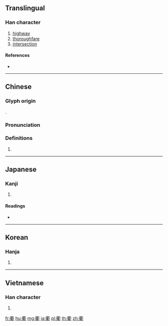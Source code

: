 {{character info/new}}
==Translingual==

===Han character===
{{Han char|rn=144|rad=行|as=18|sn=24|four=21221|canj=HOBGN|ids=⿴行瞿}}

# [[highway]]
# [[thoroughfare]]
# [[intersection]]

====References====
* {{Han ref|kx=1110.230|dkj=34090|dj=1575.080|hdz=20852.010|uh=8862|ud=34914|bh=C5FC|bd=50684}}

----

==Chinese==
{{zh-forms}}

===Glyph origin===
{{Han etym}}
{{Han compound|行|瞿|c1=s|c2=p|ls=psc}}.

===Pronunciation===
{{zh-pron
|m=qú
|c=keoi4
|mc=y
|oc=y
|ma=
|cat=n
}}

===Definitions===
{{zh-hanzi}}

# {{rfdef|lang=zh}}

----

==Japanese==

===Kanji===
{{ja-kanji|grade=|rs=行18}}

# {{defn|lang=ja|sort=行18}}

====Readings====
* {{ja-readings|on=[[く]] (ku)|kun=[[みち]] (michi)|nanori=}}

----

==Korean==

===Hanja===
{{ko-hanja|hangeul=구|eumhun=|rv=gu|mr=ku|y=kwu}}

# {{defn|lang=ko|sort=行18}}

----

==Vietnamese==

===Han character===
{{vi-hantu|[[cù]]|rs=行18}}

# {{defn|lang=vi|sort=行18}}

[[fr:衢]]
[[hu:衢]]
[[mg:衢]]
[[ja:衢]]
[[pl:衢]]
[[th:衢]]
[[zh:衢]]